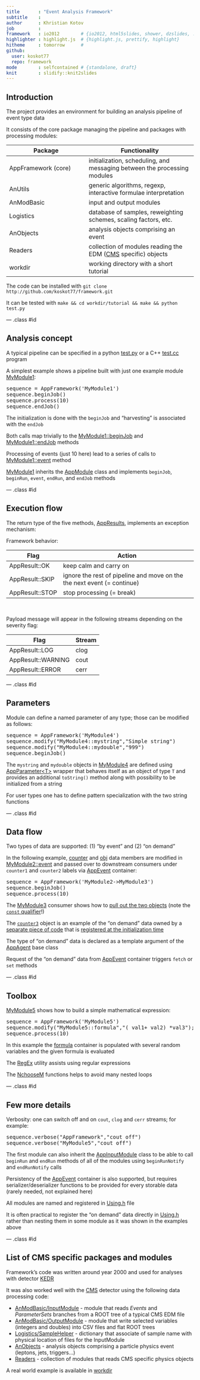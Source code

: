 ```yaml
---
title       : "Event Analysis Framework"
subtitle    : 
author      : Khristian Kotov
job         : 
framework   : io2012        # {io2012, html5slides, shower, dzslides, ...}
highlighter : highlight.js  # {highlight.js, prettify, highlight}
hitheme     : tomorrow      # 
github:
  user: koskot77 
  repo: framework
mode        : selfcontained # {standalone, draft}
knit        : slidify::knit2slides
---
```


## Introduction

The project provides an environment for building an analysis pipeline of event type data

It consists of the core package managing the pipeline and packages with processing modules:

Package             | Functionality
--------------------|---------------------------
AppFramework (core) | initialization, scheduling, and messaging between the processing modules
AnUtils             | generic algorithms, regexp, interactive formulae interpretation
AnModBasic          | input and output modules
Logistics           | database of samples, reweighting schemes, scaling factors, etc.
AnObjects           | analysis objects comprising an event
Readers             | collection of modules reading the EDM ([CMS](http://cms.cern.ch) specific) objects
workdir             | working directory with a short tutorial

The code can be installed with `git clone http://github.com/koskot77/framework.git`

It can be tested with `make && cd workdir/tutorial && make && python test.py`

--- .class #id

## Analysis concept

A typical pipeline can be specified in a python [test.py](https://github.com/koskot77/framework/blob/master/workdir/tutorial/test.py)
or a C++ [test.cc](https://github.com/koskot77/framework/blob/master/workdir/tutorial/test.cc) program

A simplest example shows a pipeline built with just one example module [MyModule1](https://github.com/koskot77/framework/blob/master/workdir/tutorial/MyModule1.h):

<pre>
sequence = AppFramework('MyModule1')
sequence.beginJob()
sequence.process(10)
sequence.endJob()
</pre>

The initialization is done with the `beginJob` and "harvesting" is associated with the `endJob`

Both calls map trivially to the [MyModule1::beginJob](https://github.com/koskot77/framework/blob/master/workdir/tutorial/MyModule1.h#L9) and [MyModule1::endJob](https://github.com/koskot77/framework/blob/master/workdir/tutorial/MyModule1.h#L12) methods

Processing of events (just 10 here) lead to a series of calls to [MyModule1::event](https://github.com/koskot77/framework/blob/master/workdir/tutorial/MyModule1.h#L14) method

[MyModule1](https://github.com/koskot77/framework/blob/master/workdir/tutorial/MyModule1.h) inherits the [AppModule](https://github.com/koskot77/framework/blob/master/AppFramework/AppModule.h) class and implements `beginJob`, `beginRun`, `event`, `endRun`, and `endJob` methods

<!--Any of the calls can be skipped if needed, but the five methods have to be defined-->

--- .class #id

## Execution flow

The return type of the five methods, [AppResults](https://github.com/koskot77/framework/blob/master/AppFramework/AppResult.h),
implements an exception mechanism:

Framework behavior:

Flag              | Action
------------------|----------------------------------------------
AppResult::OK     | keep calm and carry on
AppResult::SKIP   | ignore the rest of pipeline and move on the the next event (= continue) 
AppResult::STOP   | stop processing (= break)

<br>

Payload message will appear in the following streams depending on the severity flag:

Flag               | Stream
-------------------|---------------
AppResult::LOG     | clog
AppResult::WARNING | cout
AppResult::ERROR   | cerr

--- .class #id

## Parameters

Module can define a named parameter of any type; those can be modified as follows:
<pre>
sequence = AppFramework('MyModule4')
sequence.modify("MyModule4::mystring","Simple string")
sequence.modify("MyModule4::mydouble","999")
sequence.beginJob()
</pre>

The `mystring` and `mydouble` objects in [MyModule4](https://github.com/koskot77/framework/blob/master/workdir/tutorial/MyModule4.h) are defined
using [AppParameter\<T\>](https://github.com/koskot77/framework/blob/master/AppFramework/AppParameter.h) wrapper that
behaves itself as an object of type `T` and provides an additional `toString()` method along with possibility to be initialized from a string 

For user types one has to define pattern specialization with the two string functions

--- .class #id

## Data flow

Two types of data are supported: (1) "by event" and (2) "on demand"

In the following example, [counter](https://github.com/koskot77/framework/blob/master/workdir/tutorial/MyModule2.h#L10)
and [obj](https://github.com/koskot77/framework/blob/master/workdir/tutorial/MyModule2.h#L12) data members
are modified in [MyModule2::event](https://github.com/koskot77/framework/blob/master/workdir/tutorial/MyModule2.h#L37-L42)
and passed over to downstream consumers under `counter1` and `counter2` labels via
[AppEvent](https://github.com/koskot77/framework/blob/master/AppFramework/AppEvent.h) container:

<pre>
sequence = AppFramework('MyModule2->MyModule3')
sequence.beginJob()
sequence.process(10)
</pre>

The [MyModule3](https://github.com/koskot77/framework/blob/master/workdir/tutorial/MyModule3.h) consumer shows how to [pull out the two
objects](https://github.com/koskot77/framework/blob/master/workdir/tutorial/MyModule3.h#L19-L20) (note the [`const` qualifier](https://github.com/koskot77/framework/blob/master/workdir/tutorial/MyModule3.h#L18)!)

The [`counter3`](https://github.com/koskot77/framework/blob/master/workdir/tutorial/MyModule3.h#L21) object is an example
of the "on demand" data owned by a [separate piece of code](https://github.com/koskot77/framework/blob/master/workdir/tutorial/MyModule2.h#L14-L29)
that is [registered at the initialization time](https://github.com/koskot77/framework/blob/master/workdir/tutorial/MyModule2.h#L32)

The type of "on demand" data is declared as a template argument of the [AppAgent<T>](https://github.com/koskot77/framework/blob/master/AppFramework/AppAgent.h) base class

Request of the "on demand" data from [AppEvent](https://github.com/koskot77/framework/blob/master/AppFramework/AppEvent.h) container triggers 
`fetch` or `set` methods

--- .class #id

## Toolbox

[MyModule5](https://github.com/koskot77/framework/blob/master/workdir/tutorial/MyModule5.h) shows how to build a simple mathematical expression:

<pre>
sequence = AppFramework('MyModule5')
sequence.modify("MyModule5::formula","( val1+ val2) *val3");
sequence.process(10)
</pre>

In this example the [formula](https://github.com/koskot77/framework/blob/master/AnUtils/CompiledFormula.h) container is populated
with several random variables and the given formula is evaluated

The [RegEx](https://github.com/koskot77/framework/blob/master/AnUtils/RegEx.h) utility assists using regular expressions

The [NchooseM](https://github.com/koskot77/framework/blob/master/AnUtils/NchooseM.h) functions helps to avoid many nested loops

--- .class #id

## Few more details

Verbosity: one can switch off and on `cout`, `clog` and `cerr` streams; for example:
<pre>
sequence.verbose("AppFramework","cout off")
sequence.verbose("MyModule5","cout off")
</pre>

The first module can also inherit the [AppInputModule](https://github.com/koskot77/framework/blob/master/AppFramework/AppInputModule.h) class
to be able to call `beginRun` and `endRun` methods of all of the modules using `beginRunNotify` and `endRunNotify` calls

Persistency of the [AppEvent](https://github.com/koskot77/framework/blob/master/AppFramework/AppEvent.h) container is also supported,
but requires serializer/deserializer functions to be provided for every storable data (rarely needed, not explained here)

All modules are named and registered in [Using.h](https://github.com/koskot77/framework/tree/master/workdir/tutorial/Using.h) file

It is often practical to register the "on demand" data directly in
[Using.h](https://github.com/koskot77/framework/tree/master/workdir/tutorial/Using.h#L9)
rather than nesting them in some module as it was shown in the examples above

--- .class #id

## List of CMS specific packages and modules

Framework's code was written around year 2000 and used for analyses with detector [KEDR](http://kedr.inp.nsk.su/~kotov/work.php3)

It was also worked well with the [CMS](http://cms.cern.ch) detector using the following data processing code:

 * [AnModBasic/InputModule](https://github.com/koskot77/framework/blob/master/AnModBasic/InputModule.h) - module that reads _Events_ and _ParameterSets_ branches from a ROOT tree of a typical CMS EDM file
 * [AnModBasic/OutputModule](https://github.com/koskot77/framework/blob/master/AnModBasic/OutputModule.h) - module that write selected variables (integers and doubles) into CSV files and flat ROOT trees
 * [Logistics/SampleHelper](https://github.com/koskot77/framework/blob/master/Logistics/SampleHelper.h) - dictionary that associate of sample name with physical location of files for the InputModule
 * [AnObjects](https://github.com/koskot77/framework/tree/master/AnObjects) - analysis objects comprising a particle physics event (leptons, jets, triggers...)
 * [Readers](https://github.com/koskot77/framework/tree/master/Readers) - collection of modules that reads CMS specific physics objects 

A real world example is available in [workdir](https://github.com/koskot77/framework/tree/master/workdir)
